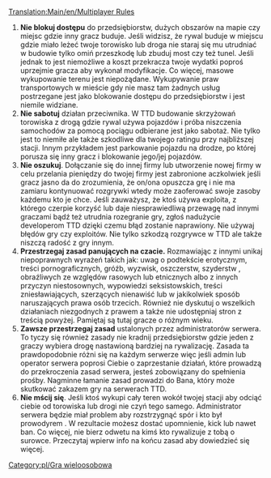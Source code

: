 [[Translation:Main/en/Multiplayer Rules]]{{en/-}}

# '''Nie blokuj dostępu''' do przedsiębiorstw, dużych obszarów na mapie czy miejsc gdzie inny gracz buduje. Jeśli widzisz, że rywal buduje w miejscu gdzie miało leżeć twoje torowisko lub droga nie staraj się mu utrudniać w budowie tylko omiń przeszkodę lub zbuduj most czy też tunel. Jeśli jednak to jest niemożliwe a koszt przekracza twoje wydatki poproś uprzejmie gracza aby wykonał modyfikacje. Co więcej, masowe wykupowanie terenu jest niepożądane. Wykupywanie praw transportowych w mieście gdy nie masz tam żadnych usług postrzegane jest jako blokowanie dostępu do przedsiębiorstw i jest niemile widziane.
# '''Nie sabotuj''' działan przeciwnika. W TTD budowanie skrzyżowań torowiska z drogą gdzie rywal używa pojazdów i próba niszczenia samochodów za pomocą pociągu odbierane jest jako sabotaż. Nie tylko jest to niemiłe ale także szkodliwe dla twojego ratingu przy najbliższej stacji. Innym przykładem jest parkowanie pojazdu na drodze, po której porusza się inny gracz i blokowanie jego/jej pojazdów. 
# '''Nie oszukuj'''. Dołączanie się do innej firmy lub utworzenie nowej firmy w celu przelania pieniędzy do twojej firmy jest zabronione aczkolwiek jeśli gracz jasno da do zrozumienia, że on/ona opuszcza grę i nie ma zamiaru kontynuować rozgrywki wtedy może zaoferować swoje zasoby każdemu kto je chce. Jeśli zauważysz, że ktoś używa exploita, z którego czerpie korzyść lub daje niesprawiedliwą przewagę nad innymi graczami bądź też utrudnia rozegranie gry, zgłoś nadużycie developerom TTD dzięki czemu błąd zostanie naprawiony. Nie używaj błędów gry czy exploitów. Nie tylko szkodzą rozgrywce w  TTD ale także niszczą radość z gry innym. 
# '''Przestrzegaj zasad panujących na czacie.''' Rozmawiając z innymi unikaj niepoprawnych wyrażeń takich jak: uwag o podtekście erotycznym, treści pornograficznych, gróźb, wyzwisk, oszczerstw, szyderstw , obraźliwych ze względów rasowych lub etnicznych albo z innych przyczyn niestosownych, wypowiedzi seksistowskich, treści zniesławiających, szerzących nienawiść lub w jakikolwiek sposób naruszających prawa osób trzecich. Również nie dyskutuj o wszelkich działaniach niezgodnych z prawem a także nie udostępniaj stron z treścią powyżej. Pamiętaj są tutaj gracze o różnym wieku.
# '''Zawsze przestrzegaj zasad''' ustalonych przez administratorów serwera. To tyczy się również zasady nie kradnij przedsiębiorstw gdzie jeden z graczy wybiera drogę nastawioną bardziej na rywalizację. Zasada ta prawdopodobnie różni się na każdym serwerze więc jeśli admin lub operator serwera poprosi Ciebie o zaprzestanie działań, które prowadzą do przekroczenia zasad serwera, jesteś zobowiązany do spełnienia prośby. Nagminne łamanie zasad prowadzi do Bana, który może skutkować zakazem gry na serwerach TTD.
# '''Nie mścij się'''. Jeśli ktoś wykupi cały teren wokół twojej stacji aby odciąć ciebie od torowiska lub drogi nie czyń tego samego. Administrator serwera będzie miał problem aby rozstrzygnąć spór i kto był prowodyrem . W rezultacie możesz dostać upomnienie, kick lub nawet ban. Co więcej, nie bierz odwetu na kimś kto rywalizuje z tobą o surowce. Przeczytaj wpierw info na końcu zasad aby dowiedzieć się więcej.

[[Category:pl/Gra wieloosobowa]]